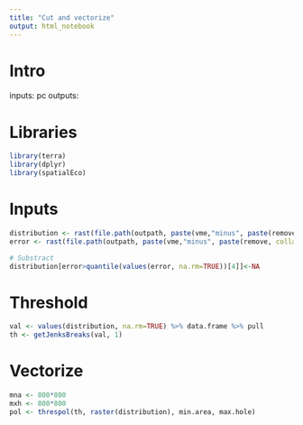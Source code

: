 ```yaml
---
title: "Cut and vectorize"
output: html_notebook
---
```


# Intro

inputs: pc
outputs:

# Libraries
```r
library(terra)
library(dplyr)
library(spatialEco)

```

# Inputs
```r
distribution <- rast(file.path(outpath, paste(vme,"minus", paste(remove, collapse=", "), "pred.tif")))
error <- rast(file.path(outpath, paste(vme,"minus", paste(remove, collapse=", "), "pred var.tif")))

# Substract
distribution[error>quantile(values(error, na.rm=TRUE))[4]]<-NA
```

# Threshold
```r
val <- values(distribution, na.rm=TRUE) %>% data.frame %>% pull
th <- getJenksBreaks(val, 1)
```


# Vectorize
```r
mna <- 800*800
mxh <- 800*800
pol <- threspol(th, raster(distribution), min.area, max.hole)
```
